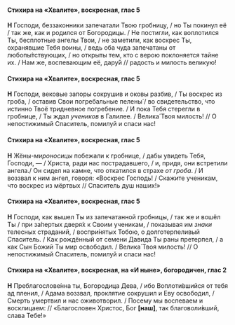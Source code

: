 #### Стихира на «Хвалите», воскресная, глас 5

**Н** Господи, беззаконники запечатали Твою гробницу, / но Ты покинул её / так же, как и родился от Богородицы. / Не постигли, как воплотился Ты, бесплотные ангелы Твои, / не заметили, как воскрес Ты, охранявшие Тебя воины, / ведь оба чуда запечатаны от любопы́тствующих, / но открыты тем, кто с верою поклоняется тайне их. / Нам же, воспевающим её, дару́й // радость и милость великую!

#### Стихира на «Хвалите», воскресная, глас 5

**Н** Господи, вековые запоры сокрушив и оковы разбив, / Ты воскрес из гроба, / оставив Свои погребальные пелены́ / во свидетельство, что истинно Твоё тридневное погребение. / И пока Тебя стерегли в гробнице, / Ты ждал *учеников* в Галилее. / Велика́ Твоя милость! // О непостижимый Спаситель, помилуй и спаси нас!

#### Стихира на «Хвалите», воскресная, глас 5

**Н** Жёны-*мироносицы* побежали к гробнице, / дабы увидеть Тебя, Господи, — / Христа, ради нас пострадавшего, / и, придя, они встретили ангела./ Он сидел на камне, что откатился в страхе *от гроба*. / И воззвал к ним ангел, говоря: «Воскрес Господь! / Скажите ученикам, что воскрес из мёртвых // Спаситель душ наших!»

#### Стихира на «Хвалите», воскресная, глас 5

**Н** Господи, как вышел Ты из запечатанной гробницы, / так же и вошёл Ты / при за́пертых дверя́х к Своим ученикам, / показывая им *знаки* телесных страданий, / воспри́нятых Тобою, о долготерпеливый Спаситель. / Как рождённый от семени Давида Ты раны претерпел, / а как Сын Божий Ты мир освободил. / Велика́ Твоя милость! // О непостижимый Спаситель, помилуй и спаси нас!

#### Стихира на «Хвалите», воскресная, на «И ныне», богородичен, глас 2

**Н** Преблагослове́нна ты, Богородица Дева, / ибо Воплоти́вшийся от тебя ад пленил, / Адама воззвал, проклятие сокрушил и Еву освободил, / Смерть умертвил и нас оживотворил. / Посему мы воспеваем и восклицаем: // «Благословен Христос, Бог **[**наш**]**, так благоволи́вший, слава Тебе!»
